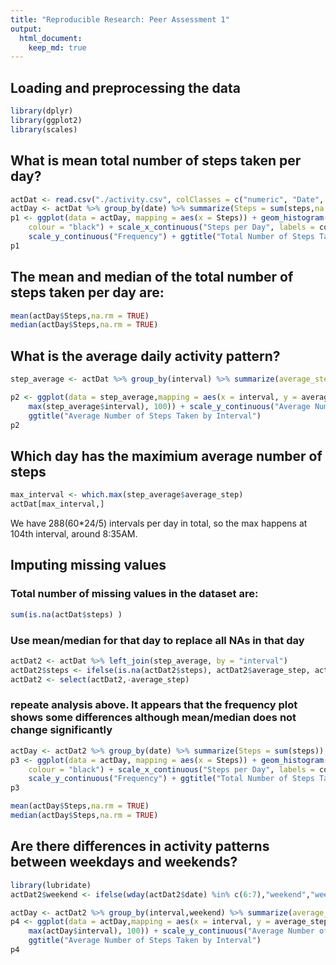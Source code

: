 ```yaml
---
title: "Reproducible Research: Peer Assessment 1"
output: 
  html_document:
    keep_md: true
---
```



## Loading and preprocessing the data

```r
library(dplyr)
library(ggplot2)
library(scales)
```


## What is mean total number of steps taken per day?

```r
actDat <- read.csv("./activity.csv", colClasses = c("numeric", "Date", "numeric"))
actDay <- actDat %>% group_by(date) %>% summarize(Steps = sum(steps,na.exclude = TRUE))
p1 <- ggplot(data = actDay, mapping = aes(x = Steps)) + geom_histogram(fill = "red", 
    colour = "black") + scale_x_continuous("Steps per Day", labels = comma) + 
    scale_y_continuous("Frequency") + ggtitle("Total Number of Steps Taken Each Day")
p1
```
## The mean and median of the total number of steps taken per day are:
```r
mean(actDay$Steps,na.rm = TRUE)
median(actDay$Steps,na.rm = TRUE)
```

## What is the average daily activity pattern?
```r

step_average <- actDat %>% group_by(interval) %>% summarize(average_step = mean(steps,na.rm = TRUE))

p2 <- ggplot(data = step_average,mapping = aes(x = interval, y = average_step))+geom_line()+ scale_x_continuous("Day Interval", breaks = seq(min(step_average$interval), 
    max(step_average$interval), 100)) + scale_y_continuous("Average Number of Steps") + 
    ggtitle("Average Number of Steps Taken by Interval")
p2
```

## Which day has the maximium average number of steps 
```r
max_interval <- which.max(step_average$average_step)
actDat[max_interval,]
```
We have 288(60*24/5) intervals per day in total, so the max happens at 104th interval, around 8:35AM. 

## Imputing missing values

### Total number of missing values in the dataset are: 
```r
sum(is.na(actDat$steps) )
```

### Use mean/median for that day to replace all NAs in that day
```r
actDat2 <- actDat %>% left_join(step_average, by = "interval")
actDat2$steps <- ifelse(is.na(actDat2$steps), actDat2$average_step, actDat2$steps)
actDat2 <- select(actDat2,-average_step)

```

### repeate analysis above. It appears that the frequency plot shows some differences although mean/median does not change significantly
```r
actDay <- actDat2 %>% group_by(date) %>% summarize(Steps = sum(steps))
p3 <- ggplot(data = actDay, mapping = aes(x = Steps)) + geom_histogram(fill = "red", 
    colour = "black") + scale_x_continuous("Steps per Day", labels = comma) + 
    scale_y_continuous("Frequency") + ggtitle("Total Number of Steps Taken Each Day")
p3

mean(actDay$Steps,na.rm = TRUE)
median(actDay$Steps,na.rm = TRUE)
```

## Are there differences in activity patterns between weekdays and weekends?
```r
library(lubridate)
actDat2$weekend <- ifelse(wday(actDat2$date) %in% c(6:7),"weekend","weekday")

actDay <- actDat2 %>% group_by(interval,weekend) %>% summarize(average_step = mean(steps,na.rm = TRUE))
p4 <- ggplot(data = actDay,mapping = aes(x = interval, y = average_step))+geom_line()+facet_grid(.~weekend)+ scale_x_continuous("Day Interval", breaks = seq(min(actDay$interval), 
    max(actDay$interval), 100)) + scale_y_continuous("Average Number of Steps") + 
    ggtitle("Average Number of Steps Taken by Interval")
p4
```

